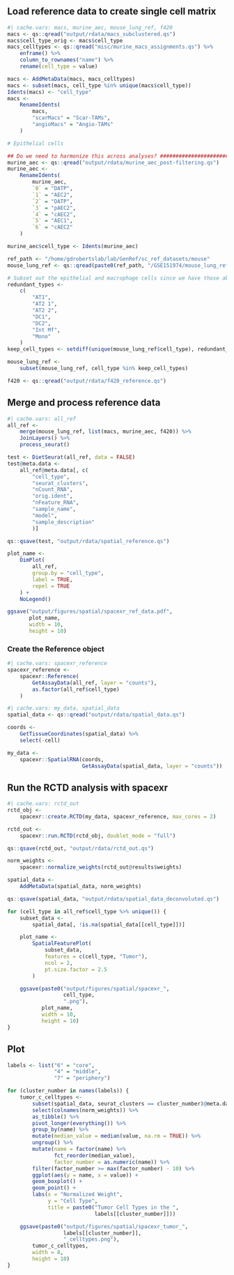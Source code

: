 ## Load reference data to create single cell matrix
```r
#| cache.vars: macs, murine_aec, mouse_lung_ref, f420
macs <- qs::qread("output/rdata/macs_subclustered.qs")
macs$cell_type_orig <- macs$cell_type
macs_celltypes <- qs::qread("misc/murine_macs_assignments.qs") %>%
    enframe() %>%
    column_to_rownames("name") %>%
    rename(cell_type = value)

macs <- AddMetaData(macs, macs_celltypes)
macs <- subset(macs, cell_type %in% unique(macs$cell_type))
Idents(macs) <- "cell_type"
macs <-
    RenameIdents(
        macs,
        "scarMacs" = "Scar-TAMs",
        "angioMacs" = "Angio-TAMs"
    )

# Epithelial cells

## Do we need to harmonize this across analyses? ####################################################################################
murine_aec <- qs::qread("output/rdata/murine_aec_post-filtering.qs")
murine_aec <-
    RenameIdents(
        murine_aec,
        `0` = "DATP",
        `1` = "AEC2",
        `2` = "DATP",
        `3` = "pAEC2",
        `4` = "cAEC2",
        `5` = "AEC1",
        `6` = "cAEC2"
    )

murine_aec$cell_type <- Idents(murine_aec)

ref_path <- "/home/gdrobertslab/lab/GenRef/sc_ref_datasets/mouse"
mouse_lung_ref <- qs::qread(paste0(ref_path, "/GSE151974/mouse_lung_ref.qs"))

# Subset out the epithelial and macrophage cells since we have those above
redundant_types <-
    c(
        "AT1",
        "AT2 1",
        "AT2 2",
        "DC1",
        "DC2",
        "Int Mf",
        "Mono"
    )
keep_cell_types <- setdiff(unique(mouse_lung_ref$cell_type), redundant_types)

mouse_lung_ref <-
    subset(mouse_lung_ref, cell_type %in% keep_cell_types)

f420 <- qs::qread("output/rdata/f420_reference.qs")
```

## Merge and process reference data
```r
#| cache.vars: all_ref
all_ref <-
    merge(mouse_lung_ref, list(macs, murine_aec, f420)) %>%
    JoinLayers() %>%
    process_seurat()

test <- DietSeurat(all_ref, data = FALSE)
test@meta.data <-
    all_ref@meta.data[, c(
        "cell_type",
        "seurat_clusters",
        "nCount_RNA",
        "orig.ident",
        "nFeature_RNA",
        "sample_name",
        "model",
        "sample_description"
        )]

qs::qsave(test, "output/rdata/spatial_reference.qs")

plot_name <-
    DimPlot(
        all_ref,
        group.by = "cell_type",
        label = TRUE,
        repel = TRUE
    ) +
    NoLegend()

ggsave("output/figures/spatial/spacexr_ref_data.pdf",
       plot_name,
       width = 10,
       height = 10)
```

### Create the Reference object
```r
#| cache.vars: spacexr_reference
spacexr_reference <-
    spacexr::Reference(
        GetAssayData(all_ref, layer = "counts"),
        as.factor(all_ref$cell_type)
    )
```

```r
#| cache.vars: my_data, spatial_data
spatial_data <- qs::qread("output/rdata/spatial_data.qs")

coords <-
    GetTissueCoordinates(spatial_data) %>%
    select(-cell)

my_data <-
    spacexr::SpatialRNA(coords,
                        GetAssayData(spatial_data, layer = "counts"))
```

## Run the RCTD analysis with spacexr
```r
#| cache.vars: rctd_out
rctd_obj <-
    spacexr::create.RCTD(my_data, spacexr_reference, max_cores = 2)

rctd_out <-
    spacexr::run.RCTD(rctd_obj, doublet_mode = "full")

qs::qsave(rctd_out, "output/rdata/rctd_out.qs")
```


```r
norm_weights <-
    spacexr::normalize_weights(rctd_out@results$weights)

spatial_data <-
    AddMetaData(spatial_data, norm_weights)

qs::qsave(spatial_data, "output/rdata/spatial_data_deconvoluted.qs")

for (cell_type in all_ref$cell_type %>% unique()) {
    subset_data <-
        spatial_data[, !is.na(spatial_data[[cell_type]])]

    plot_name <-
        SpatialFeaturePlot(
            subset_data,
            features = c(cell_type, "Tumor"),
            ncol = 2,
            pt.size.factor = 2.5
        )

    ggsave(paste0("output/figures/spatial/spacexr_",
                  cell_type,
                  ".png"),
           plot_name,
           width = 10,
           height = 10)
}
```

## Plot
```r
labels <- list("6" = "core",
               "4" = "middle",
               "7" = "periphery")

for (cluster_number in names(labels)) {
    tumor_c_celltypes <-
        subset(spatial_data, seurat_clusters == cluster_number)@meta.data %>%
        select(colnames(norm_weights)) %>%
        as_tibble() %>%
        pivot_longer(everything()) %>%
        group_by(name) %>%
        mutate(median_value = median(value, na.rm = TRUE)) %>%
        ungroup() %>%
        mutate(name = factor(name) %>%
               fct_reorder(median_value),
               factor_number = as.numeric(name)) %>%
        filter(factor_number >= max(factor_number) - 10) %>%
        ggplot(aes(y = name, x = value)) +
        geom_boxplot() +
        geom_point() +
        labs(x = "Normalized Weight",
             y = "Cell Type",
             title = paste0("Tumor Cell Types in the ",
                            labels[[cluster_number]]))

    ggsave(paste0("output/figures/spatial/spacexr_tumor_",
                  labels[[cluster_number]],
                  "_celltypes.png"),
        tumor_c_celltypes,
        width = 8,
        height = 10)
}
```